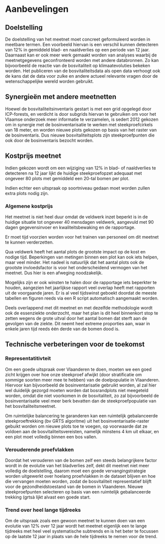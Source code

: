 # Aanbevelingen

## Doelstelling

De doelstelling van het meetnet moet concreet geformuleerd worden in meetbare termen. Een voorbeeld hiervan is een verschil kunnen detecteren van 12% in gemiddeld blad- en naaldverlies op een periode van 12 jaar.
Daarnaast kan er ook meer werk gemaakt worden van analyses waarbij de meetnetgegevens geconfronteerd worden met andere databronnen. Zo kan bijvoorbeeld de reactie van de bosvitaliteit op klimaatevoluties bekeken worden. Het publiceren van de bosvitaliteitsdata als open data verhoogt ook de kans dat de data voor zulke en andere actueel relevante vragen door de wetenschappelijke wereld worden gebruikt.

## Synergieën met andere meetnetten

Hoewel de bosvitaliteitsinventaris gestart is met een grid opgelegd door ICP-forests, en verdicht is door subgrids hiervan te gebruiken om voor het Vlaamse onderzoek meer informatie te verzamelen, is sedert 2012 gekozen om in synergie met de bosinventarisatie te werken met steekproefcirkels van 18 meter, en worden nieuwe plots gekozen op basis van het raster van de bosinventaris. Dus nieuwe bosvitaliteitsplots zijn steekproefpunten die ook door de bosinventaris bezocht worden.

## Kostprijs meetnet

Indien gekozen wordt om een wijziging van 12% in blad- of naaldverlies te detecteren na 12 jaar lijkt de huidige steekproefopzet adequaat met ongeveer 80 plots met gemiddeld een 20-tal bomen per plot.

Indien echter een uitspraak op soortniveau gedaan moet worden zullen extra plots nodig zijn.


### Algemene kostprijs

Het meetnet is niet heel duur omdat de veldwerk inzet beperkt is in de huidige situatie tot ongeveer 40 mensdagen veldwerk, aangevuld met 90 dagen gegevensinvoer en kwaliteitsbewaking en de rapportage.

Er moet tijd voorzien worden voor het trainen van personeel om dit meetnet te kunnen verderzetten.

Qua veldwerk heeft het aantal plots de grootste impact op de kost en nodige tijd. Beperkingen van metingen binnen een plot kan ook iets helpen, maar veel minder. Het nadeel is natuurlijk dat het aantal plots ook de grootste invloedsfactor is voor het onderscheidend vermogen van het meetnet. Dus hier is een afweging noodzakelijk.

Mogelijks zijn er ook winsten te halen door de rapportage iets beperkter te houden, aangezien het jaarlijkse rapport veel overlap heeft met rapporten uit de voorgaande jaren. Er is al veel tijdswinst geboekt doordat de meeste tabellen en figuren reeds via een R script automatisch aangemaakt worden.

Deels overlappend met dit meetnet en met dezelfde methodologie wordt ook de essenziekte onderzocht, maar het plan is dit heel binnenkort stop te zetten wegens de grote uitval door het aantal bomen dat sterft aan de gevolgen van de ziekte. Dit neemt heel extreme proporties aan, waar in enkele jaren tijd reeds één derde van de bomen dood is.

## Technische verbeteringen voor de toekomst

### Representatitivteit

Om een goede uitspraak over Vlaanderen te doen, moeten we een goed zicht krijgen over hoe onze steekproef afwijkt (door stratificatie om sommige soorten meer mee te hebben) van de doelpopulatie in Vlaanderen. Hiervoor kan bijvoorbeeld de bosinventarisatie gebruikt worden, al zal hier wel duidelijk gezorgd moeten worden dat bosrandplots niet meegeteld worden, omdat die niet voorkomen in de bosvitaliteit, zo zal bijvoorbeeld de bosinventarisatie veel meer berk bevatten dan de steekproefpopulatie van het bosvitaliteitsmeetnet.

Om ruimtelijke balancering te garanderen kan een ruimtelijk gebalanceerde steekproeftrekking (bv GRTS algoritme) uit het bosinventarisatie-raster gebuikt worden om nieuwe plots toe te voegen, op voorwaarde dat ze voldoen aan de bosvitaliteitsvereisten, namelijk minstens 4 km uit elkaar, en een plot moet volledig binnen een bos vallen.

### Verouderende proefvlakken

Doordat het verouderen van de bomen zelf een steeds belangrijkere factor wordt in de evolutie van het bladverlies zelf, dekt dit meetnet niet meer volledig de doelstelling, daarom moet een goede vervangingstrategie worden uitgewerkt over hoelang proefvlakken in de dataset blijven en hoe die vervangen moeten worden, zodat de bosvitaliteit representatief blijft voor de gezondheidstoestand van de bomen in Vlaanderen. Nieuwe steekproefpunten selecteren op basis van een ruimtelijk gebalanceerde trekking (grtsà lijkt alvast een goede start.

### Trend over heel lange tijdreeks

Om de uitspraak zoals een gewoon meetnet te kunnen doen van een evolutie van 12% over 12 jaar wordt het meetnet eigenlijk een te lange tijdreeks met heel veel systematische subtrends en is het beter te focussen op de laatste 12 jaar in plaats van de hele tijdreeks te nemen voor de trend.

<!--hvc dit laatste kan je best nog iets anders formuleren. Het is mij bv niet duidelijk waarom je enkel naar de laatste 12 jaar zou kijken. Het lijkt mij ook relevant om de trend van de laatste 12 jaar te kunnen vergelijken met alle vorige resultaten van het rollende gemiddelde voor de rest van de tijdreeks. En misschien ook suggereren om naast lineaire trend op 12 jaar ook te kijken naar smoothing technieken om de tijdreeks te analyseren.-->
